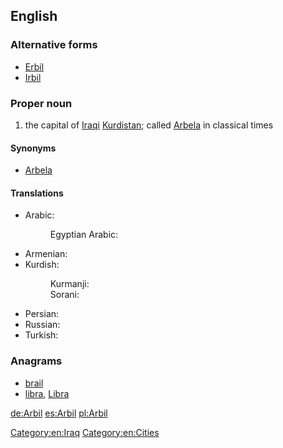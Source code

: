 ==English==
{{wikipedia}}

===Alternative forms===
* [[Erbil]]
* [[Irbil]]

===Proper noun===
{{en-proper noun}}

# the capital of [[Iraqi]] [[Kurdistan]]; called [[Arbela]] in classical times

====Synonyms====
* [[Arbela]] {{qualifier|historical}}

====Translations====
{{trans-top|city}}
* Arabic: {{t|ar|أربيل|tr=ʾArbīl}}
*: Egyptian Arabic: {{t|arz|اربيل|f|tr=arbīl|sc=Arab}}
* Armenian: {{t|hy|Էրբիլ|sc=Armn}}
* Kurdish:
*: Kurmanji: {{t+|ku|Hewlêr|sc=Latn}}
*: Sorani: {{t|ku|هه‌ولێر|tr=Hewlêr|sc=ku-Arab}}
{{trans-mid}}
* Persian: {{t|fa|اربیل|tr=Arbil}}
* Russian: {{t|ru|Эрби́ль|sc=Cyrl}}
* Turkish: {{t|tr|Erbil}}
{{trans-bottom}}

===Anagrams===
* [[brail#English|brail]]
* [[libra#English|libra]], [[Libra#English|Libra]]

[[Category:en:Iraq]]
[[Category:en:Cities]]

[[de:Arbil]]
[[es:Arbil]]
[[pl:Arbil]]